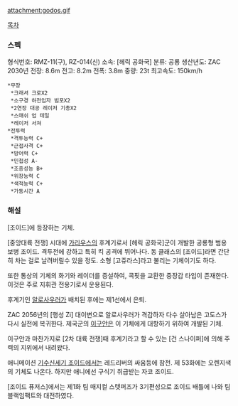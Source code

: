 attachment:godos.gif

[[목차]]

=== 스펙 ===
형식번호: RMZ-11(구), RZ-014(신) 
소속: [헤릭 공화국] 
분류: 공룡 
생산년도: ZAC 2030년 
전장: 8.6m 
전고: 8.2m 
전폭: 3.8m 
중량: 23t 
최고속도: 150km/h
 *무장
  *크래셔 크로X2
  *소구경 하전입자 빔포X2
  *2연장 대공 레이저 기총X2
  *스매쉬 업 테일
  *레이저 서쳐
 *전투력
  *격투능력 C+
  *근접사격 C+
  *방어력 C+
  *민첩성 A-
  *조종성능 B+
  *위장능력 C
  *색적능력 C+
  *가동시간 A

=== 해설 ===
[조이드]에 등장하는 기체.

[중앙대륙 전쟁] 시대에 [[가리우스]]의 후계기로서 [헤릭 공화국]군이 개발한 공룡형 범용 보병 조이드. 격투전에 강하고 특히 킥 공격에 뛰어나다. 동 클래스의 [조이드]라면 간단히 차는 걸로 날려버릴수 있을 정도. 소형 [고쥬라스]라고 불리는 기체이기도 하다.

또한 통상의 기체의 화기와 레이더를 증설하여, 콕핏을 교환한 중장갑 타입이 존재한다. 이것은 주로 지휘관 전용기로서 운용된다.

후계기인 [[알로사우러]]가 배치된 후에는 제1선에서 은퇴. 

ZAC 2056년의 [행성 Zi] 대이변으로 알로사우러가 격감하자 다수 살아남은 고도스가 다시 실전에 복귀한다. 제국군의 [[이구안]]은 이 기체에게 대항하기 위하여 개발된 기체.

이구안과 마찬가지로 [2차 대륙 전쟁]때 후계기라고 할 수 있는 [건 스나이퍼]에 의해 주력의 지위에서 내려왔다.

애니메이션 [[기수신세기 조이드]]에서는 레드리버의 싸움등에 참전. 제 53화에는 오렌지색의 기체도 나온다. 하지만 애니에선 구식기 취급받는 자코 조이드.

[조이드 퓨저스]에서는 제1화 팀 매지컬 스텟퍼즈가 3기편성으로 조이드 배틀에 나와 팀 블랙임팩트와 대전하였다.
